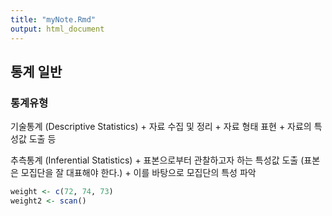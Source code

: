 ```yaml
---
title: "myNote.Rmd"
output: html_document
---
```


통계 일반
-----------------------

### 통계유형

기술통계 (Descriptive Statistics)
+ 자료 수집 및 정리
+ 자료 형태 표현
+ 자료의 특성값 도출 등

추측통계 (Inferential Statistics)
+ 표본으로부터 관찰하고자 하는 특성값 도출 (표본은 모집단을 잘 대표해야 한다.)
+ 이를 바탕으로 모집단의 특성 파악

```r
weight <- c(72, 74, 73)
weight2 <- scan()
```


